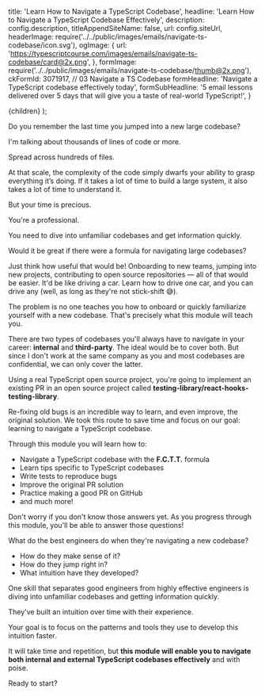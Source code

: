 
  title: 'Learn How to Navigate a TypeScript Codebase',
  headline: 'Learn How to Navigate a <span className="bg-gradient-to-l from-white to-cyan-200 bg-clip-text text-transparent decoration-clone">TypeScript Codebase</span> Effectively',
  description: config.description,
  titleAppendSiteName: false,
  url: config.siteUrl,
  headerImage: require('../../public/images/emails/navigate-ts-codebase/icon.svg'),
  ogImage: {
    url: 'https://typescriptcourse.com/images/emails/navigate-ts-codebase/card@2x.png',
  },
  formImage: require('../../public/images/emails/navigate-ts-codebase/thumb@2x.png'),
  ckFormId: 3071917, // 03 Navigate a TS Codebase
  formHeadline: 'Navigate a TypeScript codebase effectively today',
  formSubHeadline: '5 email lessons delivered over 5 days that will give you a taste of real-world TypeScript!',
}

<EmailCourseTemplate meta={meta}>{children}</EmailCourseTemplate>
);

Do you remember the last time you jumped into a new large codebase?

I'm talking about thousands of lines of code or more.

Spread across hundreds of files.

At that scale, the complexity of the code simply dwarfs your ability to grasp everything it’s doing. If it takes a lot of time to build a large system, it also takes a lot of time to understand it.

But your time is precious.

You're a professional.

You need to dive into unfamiliar codebases and get information quickly.

Would it be great if there were a formula for navigating large codebases?

Just think how useful that would be! Onboarding to new teams, jumping into new projects, contributing to open source repositories — all of that would be easier. It'd be like driving a car. Learn how to drive one car, and you can drive any (well, as long as they're not stick-shift 😅).

The problem is no one teaches you how to onboard or quickly familiarize yourself with a new codebase. That's precisely what this module will teach you.

There are two types of codebases you'll always have to navigate in your career:
**internal** and **third-party**. The ideal would be to cover both. But since I don't work at the same company as you and most codebases are confidential, we can only cover the latter.

Using a real TypeScript open source project, you're going to implement an existing PR in an open source project called **testing-library/react-hooks-testing-library**.

Re-fixing old bugs is an incredible way to learn, and even improve, the original solution. We took this route to save time and focus on our goal: learning to navigate a TypeScript codebase.

<CheckList className="bg-black/20 bg-opacity-5 lg:px-12 md:px-8 px-5 pb-5 pt-3 lg:-mx-12 md:-mx-8 -mx-5 sm:rounded-lg">

Through this module you will learn how to:

- Navigate a TypeScript codebase with the **F.C.T.T.** formula
- Learn tips specific to TypeScript codebases
- Write tests to reproduce bugs
- Improve the original PR solution
- Practice making a good PR on GitHub
- and much more!

</CheckList>

Don't worry if you don't know those answers yet. As you progress through this module, you'll be able to answer those questions!

<CheckList className="bg-black/20 bg-opacity-5 lg:px-12 md:px-8 px-5 pb-5 pt-3 lg:-mx-12 md:-mx-8 -mx-5 sm:rounded-lg">

What do the best engineers do when they're navigating a new codebase?

- How do they make sense of it?
- How do they jump right in?
- What intuition have they developed?

</CheckList>

One skill that separates good engineers from highly effective engineers is diving into unfamiliar codebases and getting information quickly.

They've built an intuition over time with their experience.

Your goal is to focus on the patterns and tools they use to develop this intuition faster.

It will take time and repetition, but **this module will enable you to navigate both internal and external TypeScript codebases effectively** and with poise.

Ready to start?
